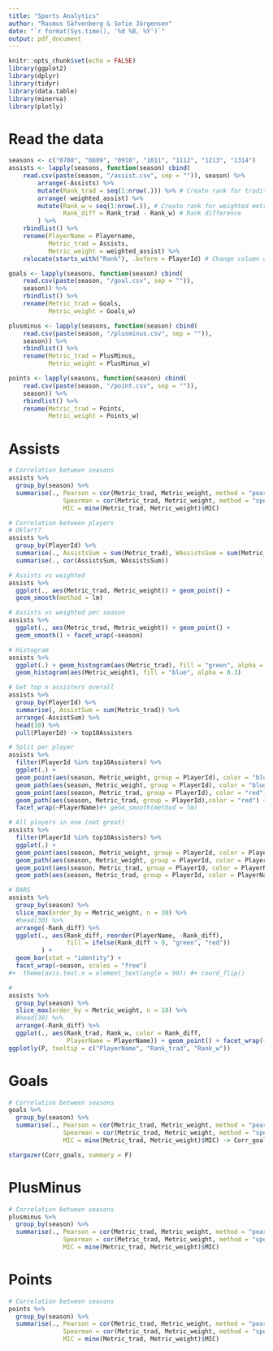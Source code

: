 ```yaml
---
title: "Sports Analytics"
author: "Rasmus Säfvenberg & Sofie Jörgensen"
date: "`r format(Sys.time(), '%d %B, %Y')`"
output: pdf_document
---
```


```r
knitr::opts_chunk$set(echo = FALSE)
library(ggplot2)
library(dplyr)
library(tidyr)
library(data.table)
library(minerva)
library(plotly)
```

# Read the data

```r
seasons <- c("0708", "0809", "0910", "1011", "1112", "1213", "1314")
assists <- lapply(seasons, function(season) cbind(
    read.csv(paste(season, "/assist.csv", sep = "")), season) %>% 
        arrange(-Assists) %>% 
        mutate(Rank_trad = seq(1:nrow(.))) %>% # Create rank for traditional metric
        arrange(-weighted_assist) %>% 
        mutate(Rank_w = seq(1:nrow(.)), # Create rank for weighted metric
               Rank_diff = Rank_trad - Rank_w) # Rank difference
        ) %>% 
    rbindlist() %>% 
    rename(PlayerName = Playername,
           Metric_trad = Assists, 
           Metric_weight = weighted_assist) %>% 
    relocate(starts_with("Rank"), .before = PlayerId) # Change column order

goals <- lapply(seasons, function(season) cbind(
    read.csv(paste(season, "/goal.csv", sep = "")),
    season)) %>% 
    rbindlist() %>% 
    rename(Metric_trad = Goals, 
           Metric_weight = Goals_w)

plusminus <- lapply(seasons, function(season) cbind(
    read.csv(paste(season, "/plusminus.csv", sep = "")),
    season)) %>% 
    rbindlist() %>% 
    rename(Metric_trad = PlusMinus, 
           Metric_weight = PlusMinus_w)

points <- lapply(seasons, function(season) cbind(
    read.csv(paste(season, "/point.csv", sep = "")),
    season)) %>% 
    rbindlist() %>% 
    rename(Metric_trad = Points, 
           Metric_weight = Points_w)

```

# Assists


```r
# Correlation between seasons
assists %>% 
  group_by(season) %>% 
  summarise(., Pearson = cor(Metric_trad, Metric_weight, method = "pearson"),
               Spearman = cor(Metric_trad, Metric_weight, method = "spearman"), 
               MIC = mine(Metric_trad, Metric_weight)$MIC)

# Correlation between players
# Oklart?
assists %>% 
  group_by(PlayerId) %>% 
  summarise(., AssistsSum = sum(Metric_trad), WAssistsSum = sum(Metric_weight)) %>% 
  summarise(., cor(AssistsSum, WAssistsSum))

# Assists vs weighted
assists %>% 
  ggplot(., aes(Metric_trad, Metric_weight)) + geom_point() + 
  geom_smooth(method = lm)

# Assists vs weighted per season
assists %>% 
  ggplot(., aes(Metric_trad, Metric_weight)) + geom_point() + 
  geom_smooth() + facet_wrap(~season)

# Histogram
assists %>% 
  ggplot(.) + geom_histogram(aes(Metric_trad), fill = "green", alpha = 0.5) + 
  geom_histogram(aes(Metric_weight), fill = "blue", alpha = 0.3)

# Get top n assisters overall
assists %>% 
  group_by(PlayerId) %>% 
  summarise(, AssistSum = sum(Metric_trad)) %>% 
  arrange(-AssistSum) %>% 
  head(10) %>% 
  pull(PlayerId) -> top10Assisters

# Split per player
assists %>% 
  filter(PlayerId %in% top10Assisters) %>% 
  ggplot(.) + 
  geom_point(aes(season, Metric_weight, group = PlayerId), color = "blue") + 
  geom_path(aes(season, Metric_weight, group = PlayerId), color = "blue") + 
  geom_point(aes(season, Metric_trad, group = PlayerId), color = "red") + 
  geom_path(aes(season, Metric_trad, group = PlayerId),color = "red") + 
  facet_wrap(~PlayerName)#+ geom_smooth(method = lm)

# All players in one (not great)
assists %>% 
  filter(PlayerId %in% top10Assisters) %>% 
  ggplot(.) + 
  geom_point(aes(season, Metric_weight, group = PlayerId, color = PlayerName)) + 
  geom_path(aes(season, Metric_weight, group = PlayerId, color = PlayerName)) + 
  geom_point(aes(season, Metric_trad, group = PlayerId, color = PlayerName)) + 
  geom_path(aes(season, Metric_trad, group = PlayerId, color = PlayerName))

# BARS
assists %>%
  group_by(season) %>% 
  slice_max(order_by = Metric_weight, n = 30) %>% 
  #head(30) %>% 
  arrange(-Rank_diff) %>% 
  ggplot(., aes(Rank_diff, reorder(PlayerName, -Rank_diff),
                fill = ifelse(Rank_diff > 0, "green", "red"))
         ) + 
  geom_bar(stat = "identity") + 
  facet_wrap(~season, scales = "free")
#+  theme(axis.text.x = element_text(angle = 90)) #+ coord_flip()

# 
assists %>%
  group_by(season) %>% 
  slice_max(order_by = Metric_weight, n = 10) %>% 
  #head(30) %>% 
  arrange(-Rank_diff) %>% 
  ggplot(., aes(Rank_trad, Rank_w, color = Rank_diff,
                PlayerName = PlayerName)) + geom_point() + facet_wrap(~season) -> P 
ggplotly(P, tooltip = c("PlayerName", "Rank_trad", "Rank_w")) 

```

# Goals


```r
# Correlation between seasons
goals %>% 
  group_by(season) %>% 
  summarise(., Pearson = cor(Metric_trad, Metric_weight, method = "pearson"),
               Spearman = cor(Metric_trad, Metric_weight, method = "spearman"),
               MIC = mine(Metric_trad, Metric_weight)$MIC) -> Corr_goals

stargazer(Corr_goals, summary = F)
```


# PlusMinus


```r
# Correlation between seasons
plusminus %>% 
  group_by(season) %>% 
  summarise(., Pearson = cor(Metric_trad, Metric_weight, method = "pearson"),
               Spearman = cor(Metric_trad, Metric_weight, method = "spearman"),
               MIC = mine(Metric_trad, Metric_weight)$MIC)
```


# Points


```r
# Correlation between seasons
points %>% 
  group_by(season) %>% 
  summarise(., Pearson = cor(Metric_trad, Metric_weight, method = "pearson"),
               Spearman = cor(Metric_trad, Metric_weight, method = "spearman"),
               MIC = mine(Metric_trad, Metric_weight)$MIC)
```
